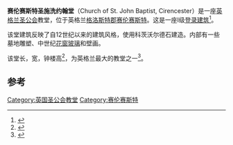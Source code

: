 {{Coord|51|43|04|N|1|58|04|W|type:landmark_region:GB|display=title}}
{{Infobox church
|name         = 赛伦赛斯特圣施洗约翰堂
|image        = Cirencester StJohnBaptistChurch.jpg
|caption      = 
|dedication   = [[施洗约翰|施洗约翰]]
|denomination = [[英格兰圣公会|英格兰圣公会]]
|churchmanship    = [[High_Church|High Church]]
|parish       = [[赛伦赛斯特|赛伦赛斯特]]
|diocese      = [[圣公会格洛斯特教区|圣公会格洛斯特教区]]
|province     = [[坎特伯雷教省|坎特伯雷教省]]
|organistdom  = Hugo Kennard
|organist     =
|website      = [http://www.cirenparish.co.uk/ www.cirenparish.co.uk/]
|coordinates  =
}}
'''赛伦赛斯特圣施洗约翰堂'''（Church of St. John Baptist, Cirencester）是一座[[英格兰圣公会|英格兰圣公会]]教堂，位于英格兰[[格洛斯特郡|格洛斯特郡]][[赛伦赛斯特|赛伦赛斯特]]。这是一座I级[[登录建筑|登录建筑]]<ref name="nhle">{{cite web |title=Church of St John the Baptist and attached railings and gates |url=https://historicengland.org.uk/listing/the-list/list-entry/1206356 |website=National Heritage List for England |publisher=Historic England |accessdate=15 October 2020 |archive-date=2020-10-16 |archive-url=https://web.archive.org/web/20201016174058/https://www.historicengland.org.uk/listing/the-list/list-entry/1206356 |dead-url=no }}</ref>。

该堂建筑反映了自12世纪以来的建筑风格，使用科茨沃尔德石建造。内部有一些墓地雕塑、中世纪[[花窗玻璃|花窗玻璃]]和壁画。

{{multiple image
<!-- Layout parameters -->
<!--image 1-->
 | image1            = Altar in St John the Baptist church, Cirencester (4887).jpg
<!--image 2-->
 | image2            = Cirencester Church (St. John the Baptist) (29924141831).jpg
<!--image 3-->
 | image3            = Cirencester Church (St. John the Baptist) (29982625805).jpg
<!-- and so on, to a maximum of 10 images (image10) -->
}}

该堂长{{convert|180|ft}}，宽{{convert|104|ft}}，钟楼高{{convert|134|ft}}<ref name="uksouthwest">{{cite web |title=Church of St John Baptist, Cirencester, Gloucestershire |url=https://www.uksouthwest.net/gloucestershire/church-of-st-john-baptist-cirencester/ |publisher=UK Southwest |accessdate=16 October 2020 |archive-date=2017-07-04 |archive-url=https://web.archive.org/web/20170704160931/http://www.uksouthwest.net/gloucestershire/church-of-st-john-baptist-cirencester/ |dead-url=no }}</ref>，为英格兰最大的教堂之一<ref name="englishchurcharch">{{cite web |title=Cirencester, St. John the Baptist |url=http://www.english-church-architecture.net/gloucestershire/cirencester/cirencester.htm |publisher=English Church Architecture |accessdate=16 October 2020 |archive-date=2020-10-16 |archive-url=https://web.archive.org/web/20201016174044/http://www.english-church-architecture.net/gloucestershire/cirencester/cirencester.htm |dead-url=no }}</ref>。

{{multiple image
<!-- Layout parameters -->
 | align             = center
 | total_width       = 640

<!--image 1-->
 | image1            = Cirencester Church (St. John the Baptist) (29976041586).jpg
 | caption1          = 
<!--image 2-->
 | image2            = Cirencester Church (St. John the Baptist) (29382380494).jpg
 | caption2          = 
<!--image 3-->
 | image3            = Cirencester, St John the Baptist church, medieval stained glass (45283165122).jpg
 | caption3          = 
<!--image 4-->
 | image4            = Cirencester Church (St. John the Baptist) (29380064254).jpg
 | caption4          = 
}}

==参考==
{{Reflist}}
[[Category:英国圣公会教堂|Category:英国圣公会教堂]]
[[Category:赛伦赛斯特|Category:赛伦赛斯特]]